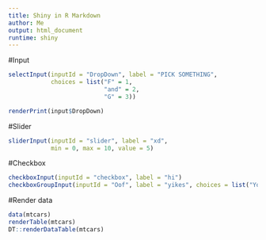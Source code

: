 ```yaml
---
title: Shiny in R Markdown
author: Me
output: html_document
runtime: shiny
---
```


#Input
```r
selectInput(inputId = "DropDown", label = "PICK SOMETHING",
            choices = list("F" = 1,
                           "and" = 2,
                           "G" = 3))
```
```r
renderPrint(input$DropDown)
```
#Slider
```r
sliderInput(inputId = "slider", label = "xd",
            min = 0, max = 10, value = 5)
```
#Checkbox
```r
checkboxInput(inputId = "checkbox", label = "hi")
checkboxGroupInput(inputId = "Oof", label = "yikes", choices = list("You", "are", "already", "dead"))
```
#Render data
```r
data(mtcars)
renderTable(mtcars)
DT::renderDataTable(mtcars)
```